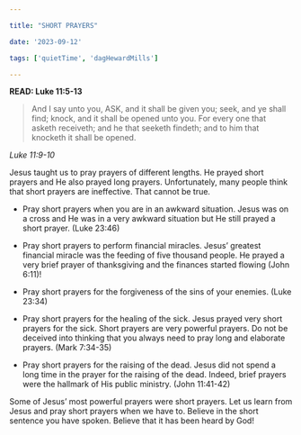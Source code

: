 ```yaml
---

title: "SHORT PRAYERS"

date: '2023-09-12'

tags: ['quietTime', 'dagHewardMills']

---
```


**READ: Luke 11:5-13**

>And I say unto you, ASK, and it shall be given you; seek, and ye shall find; knock, and it shall be opened unto you. For every one that asketh receiveth; and he that seeketh findeth; and to him that knocketh it shall be opened.

*Luke 11:9-10*

Jesus taught us to pray prayers of different lengths. He prayed short prayers and He also prayed long prayers. Unfortunately, many people think that short prayers are ineffective. That cannot be true.

- Pray short prayers when you are in an awkward situation. Jesus was on a cross and He was in a very awkward situation but He still prayed a short prayer. (Luke 23:46)

- Pray short prayers to perform financial miracles. Jesus’ greatest financial miracle was the feeding of five thousand people. He prayed a very brief prayer of thanksgiving and the finances started flowing (John 6:11)!

- Pray short prayers for the forgiveness of the sins of your enemies. (Luke 23:34)

- Pray short prayers for the healing of the sick. Jesus prayed very short prayers for the sick. Short prayers are very powerful prayers. Do not be deceived into thinking that you always need to pray long and elaborate prayers. (Mark 7:34-35)

- Pray short prayers for the raising of the dead. Jesus did not spend a long time in the prayer for the raising of the dead. Indeed, brief prayers were the hallmark of His public ministry. (John 11:41-42)

Some of Jesus’ most powerful prayers were short prayers. Let us learn from Jesus and pray short prayers when we have to. Believe in the short sentence you have spoken. Believe that it has been heard by God!
